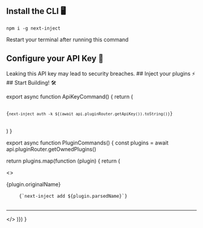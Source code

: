 

<Steps>

<Step>

## Install the CLI 🖥️

```package-install
npm i -g next-inject
```

<Callout title="Info" type="info">
  Restart your terminal after running this command
</Callout>

</Step>
<Step>

## Configure your API Key 🔑

<Callout title="Warning" type="warn">
  Leaking this API key may lead to security breaches.

  <ApiKeyCommand />
</Callout>

</Step>

<Step>
## Inject your plugins ⚡

<PluginCommands />
</Step>

<Step>
## Start Building! 🛠️

</Step>

</Steps>

export async function ApiKeyCommand() {
  return (
    <pre>
      <code>
        {`next-inject auth -k ${(await api.pluginRouter.getApiKey()).toString()}`}
      </code>
    </pre>
  )
}

export async function PluginCommands() {
  const plugins = await api.pluginRouter.getOwnedPlugins()

return plugins.map(function (plugin) {
return (

<>

<div key={plugin.originalName}>
  <Link href={`/plugins/${plugin.parsedName}`}>
    <Heading as="h3">{plugin.originalName}</Heading>
  </Link>
  <pre>
    <code>{`next-inject add ${plugin.parsedName}`}</code>
  </pre>
  <hr />
</div>

</>
)}) }
